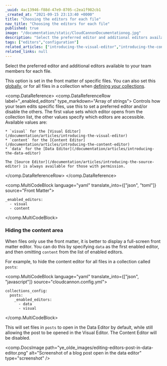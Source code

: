 ```yaml
---
_uuid: 4ac13946-f88d-47e9-8705-c2ea1f982cb1
_created_at: "2021-09-15 23:13:40 +0000"
title: "Choosing the editors for each file"
nav_title: "Choosing the editors for each file"
published: true
image: "/documentation/static/CloudCannonDocumentationog.jpg"
description: "Select the preferred editor and additional editors available to your team members for each file."
tags: ["editors","configuration"]
related_articles: ["introducing-the-visual-editor","introducing-the-content-editor","introducing-the-data-editor","introducing-the-source-editor"]
related_links: null
---
```


Select the preferred editor and additional editors available to your team members for each file.

This option is set in the front matter of specific files. You can also set this [globally](/documentation/articles/integrating-your-site), or for all files in a collection when [defining your collections](/documentation/articles/defining-your-collections).

<comp.DataReference>
  <comp.DataReferenceRow label="_enabled_editors" type_markdown="Array of strings">
    Controls how your team edits specific files, use this to set a preferred editor and/or disable the others. The first value sets which editor opens from the collection list, the other values specify which editors are accessible. Available values are:

    * `visual` for the [Visual Editor](/documentation/articles/introducing-the-visual-editor)
    * `content` for the [Content Editor](/documentation/articles/introducing-the-content-editor)
    * `data` for the [Data Editor](/documentation/articles/introducing-the-data-editor)

    The [Source Editor](/documentation/articles/introducing-the-source-editor) is always available for those with permission.
  </comp.DataReferenceRow>
</comp.DataReference>

<comp.MultiCodeBlock language="yaml" translate_into={["json", "toml"]} source="Front Matter">
```
_enabled_editors:
  - visual
  - content
```
</comp.MultiCodeBlock>

### Hiding the content area
When files only use the front matter, it is better to display a full-screen front matter editor. You can do this by specifying `data` as the first enabled editor, and then omitting `content` from the list of enabled editors.

For example, to hide the content editor for all files in a collection called `posts`\:

<comp.MultiCodeBlock language="yaml" translate_into={["json", "javascript"]} source="cloudcannon.config.yml">
```
collections_config:
  posts:
    _enabled_editors:
      - data
      - visual
```
</comp.MultiCodeBlock>

This will set files in `posts` to open in the Data Editor by default, while still allowing the post to be opened in the Visual Editor. The Content Editor will be disabled.

<comp.DocsImage path="ye_olde_images/editing-editors-post-in-data-editor.png" alt="Screenshot of a blog post open in the data editor" type="screenshot" />
